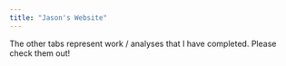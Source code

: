 ```yaml
---
title: "Jason's Website"
---
```


The other tabs represent work / analyses that I have completed.  Please check them out!
